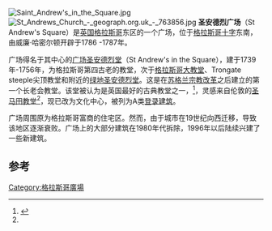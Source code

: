 [[Image:Saint_Andrew's_in_the_Square.jpg|thumb]]
[[Image:St_Andrews_Church_-_geograph.org.uk_-_763856.jpg|thumb]]
'''圣安德烈广场'''（St Andrew's Square）是[[英国|英国]][[格拉斯哥|格拉斯哥]]东区的一个广场，位于[[格拉斯哥十字|格拉斯哥十字]]东南，由威廉·哈密尔顿开辟于1786 -1787年。

广场得名于其中心的[[广场圣安德烈堂|广场圣安德烈堂]]（St Andrew's in the Square），建于1739年-1756年，为格拉斯哥第四古老的教堂，次于[[格拉斯哥大教堂|格拉斯哥大教堂]]、Trongate steeple尖顶教堂和附近的[[绿地圣安德烈堂|绿地圣安德烈堂]]。这是在[[苏格兰宗教改革|苏格兰宗教改革]]之后建立的第一个长老会教堂。该堂被认为是英国最好的古典教堂之一，<ref name="gazetteer">{{cite web|title=St Andrew's in the Square|url=http://www.scottish-places.info/features/featurefirst1469.html|publisher=Gazetteer for Scotland|accessdate=2009-08-23|archive-date=2010-06-18|archive-url=https://web.archive.org/web/20100618093902/http://www.scottish-places.info/features/featurefirst1469.html|dead-url=no}}</ref>，灵感来自伦敦的[[圣马田教堂|圣马田教堂]]<ref name="gazetteer"/>，现已改为文化中心，被列为A类[[登录建筑|登录建筑]]。

广场周围原为格拉斯哥富商的住宅区。然而，由于城市在19世纪向西迁移，导致该地区逐渐衰败。广场上的大部分建筑在1980年代拆除，1996年以后陆续兴建了一些新建筑。

==参考==
{{reflist}}
{{coord|55.8549|-4.2430|type:landmark_region:GB|display=title}}

[[Category:格拉斯哥廣場|Category:格拉斯哥廣場]]